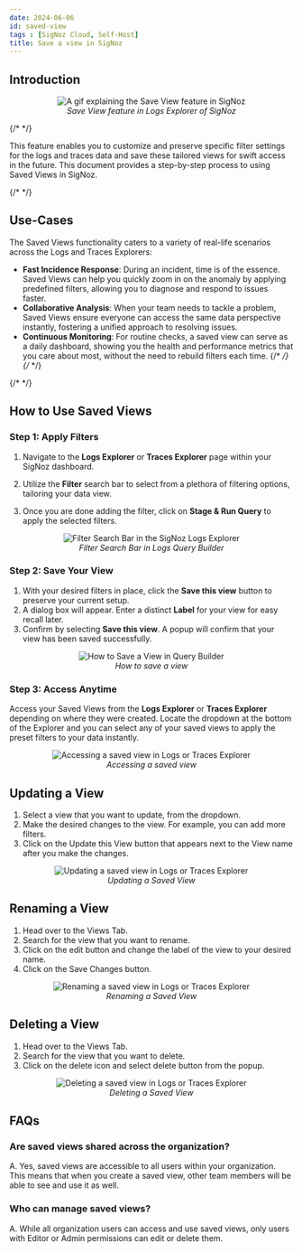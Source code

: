 ```yaml
---
date: 2024-06-06
id: saved-view
tags : [SigNoz Cloud, Self-Host]
title: Save a view in SigNoz
---
```


## Introduction

<figure data-zoomable align='center'>
    <img src="/img/docs/product-features/saved-view/saved-view.gif" alt="A gif explaining the Save View feature in SigNoz"/>
    <figcaption><i>Save View feature in Logs Explorer of SigNoz</i></figcaption>
</figure>


{/* <!-- ![Alt Text](../../img/docs/product-features/saved-view.gif) --> */}


This feature enables you to customize and preserve specific filter settings for the logs and traces data and save these tailored views for swift access in the future. This document provides a step-by-step process to using Saved Views in SigNoz.

{/* <!-- The Save View feature in SigNoz enhances your log and trace data analysis by allowing you to create and access customized data perspectives efficiently. This feature simplifies repetitive data filtering tasks, making it easier to manage and analyze the vast quantities of data you encounter daily. --> */}


## Use-Cases

The Saved Views functionality caters to a variety of real-life scenarios across the Logs and Traces Explorers:

- **Fast Incidence Response**: During an incident, time is of the essence. Saved Views can help you quickly zoom in on the anomaly by applying predefined filters, allowing you to diagnose and respond to issues faster.
- **Collaborative Analysis**: When your team needs to tackle a problem, Saved Views ensure everyone can access the same data perspective instantly, fostering a unified approach to resolving issues.
- **Continuous Monitoring**: For routine checks, a saved view can serve as a daily dashboard, showing you the health and performance metrics that you care about most, without the need to rebuild filters each time.
{/* <!-- - **Performance Tuning**: When optimizing application performance, Saved Views can track specific metrics over time, helping you gauge the impact of changes. --> */}
{/* <!-- - **Security Oversight**: Set up views to monitor security logs, and access them quickly in case of a suspected breach to trace the source or impact. --> */}

{/* <!-- By facilitating these use-cases, Saved Views not only saves time but also brings focus and precision to your data analysis workflows in SigNoz. --> */}


## How to Use Saved Views

### Step 1: Apply Filters

1. Navigate to the **Logs Explorer** or **Traces Explorer** page within your SigNoz dashboard.

2. Utilize the **Filter** search bar to select from a plethora of filtering options, tailoring your data view.

3. Once you are done adding the filter, click on **Stage & Run Query** to apply the selected filters.

<figure data-zoomable align='center'>
    <img src="/img/docs/product-features/saved-view/save-view-filtering.gif" alt="Filter Search Bar in the SigNoz Logs Explorer"/>
    <figcaption><i>Filter Search Bar in Logs Query Builder </i></figcaption>
</figure>


### Step 2: Save Your View

1. With your desired filters in place, click the **Save this view** button to preserve your current setup.
2. A dialog box will appear. Enter a distinct **Label** for your view for easy recall later.
3. Confirm by selecting **Save this view**. A popup will confirm that your view has been saved successfully.

<figure data-zoomable align='center'>
<img src="/img/docs/product-features/saved-view/save-view.gif" alt="How to Save a View in Query Builder"/>
<figcaption><i>How to save a view</i></figcaption>
</figure>


### Step 3: Access Anytime

Access your Saved Views from the **Logs Explorer** or **Traces Explorer** depending on where they were created.
Locate the dropdown at the bottom of the Explorer and you can select any of your saved views to apply the preset filters to your data instantly.

<figure data-zoomable align='center'>
    <img src="/img/docs/product-features/saved-view/save-view-access-view.gif" alt="Accessing a saved view in Logs or Traces Explorer"/>
    <figcaption><i>Accessing a saved view</i></figcaption>
</figure>


## Updating a View

1. Select a view that you want to update, from the dropdown.
2. Make the desired changes to the view. For example, you can add more filters.
3. Click on the Update this View button that appears next to the View name after you make the changes.

<figure data-zoomable align='center'>
    <img src="/img/docs/product-features/saved-view/save-view-update-view.gif" alt="Updating a saved view in Logs or Traces Explorer"/>
    <figcaption><i>Updating a Saved View</i></figcaption>
</figure>


## Renaming a View

1. Head over to the Views Tab.
2. Search for the view that you want to rename.
3. Click on the edit button and change the label of the view to your desired name.
4. Click on the Save Changes button.

<figure data-zoomable align='center'>
    <img src="/img/docs/product-features/saved-view/save-view-rename.gif" alt="Renaming a saved view in Logs or Traces Explorer"/>
    <figcaption><i>Renaming a Saved View</i></figcaption>
</figure>


## Deleting a View

1. Head over to the Views Tab.
2. Search for the view that you want to delete.
3. Click on the delete icon and select delete button from the popup.

<figure data-zoomable align='center'>
    <img src="/img/docs/product-features/saved-view/save-view-delete.gif" alt="Deleting a saved view in Logs or Traces Explorer"/>
    <figcaption><i>Deleting a Saved View</i></figcaption>
</figure>

## FAQs

### Are saved views shared across the organization?
A. Yes, saved views are accessible to all users within your organization. This means that when you create a saved view, other team members will be able to see and use it as well.

### Who can manage saved views?
A. While all organization users can access and use saved views, only users with Editor or Admin permissions can edit or delete them. 